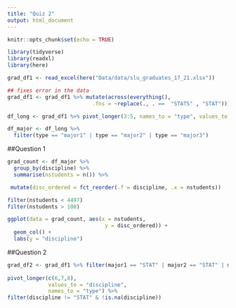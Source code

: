 ```yaml
---
title: "Quiz 2"
output: html_document
---
```


```r
knitr::opts_chunk$set(echo = TRUE)
```

```r
library(tidyverse)
library(readxl)
library(here)

grad_df1 <- read_excel(here("Data/data/slu_graduates_17_21.xlsx"))

## fixes error in the data
grad_df1 <- grad_df1 %>% mutate(across(everything(),
                           .fns = ~replace(., . ==  "STATS" , "STAT")))

df_long <- grad_df1 %>% pivot_longer(3:5, names_to = "type", values_to = "discipline")

df_major <- df_long %>% 
  filter(type == "major1" | type == "major2" | type == "major3")
```

##Question 1
```r
grad_count <- df_major %>%
  group_by(discipline) %>%
  summarise(nstudents = n()) %>%

 mutate(disc_ordered = fct_reorder(.f = discipline, .x = nstudents))

filter(nstudents < 4497) 
filter(nstudents > 108)
```

```r
ggplot(data = grad_count, aes(x = nstudents,
                               y = disc_ordered)) +
  geom_col() +
  labs(y = "discipline")
```

##Question 2
```r
grad_df2 <- grad_df1 %>% filter(major1 == "STAT" | major2 == "STAT" | major3 == "STAT") %>% 
  
pivot_longer(c(6,7,8), 
             values_to = "discipline",
             names_to = "type") %>%
filter(discipline != "STAT" & !is.na(discipline))


```




